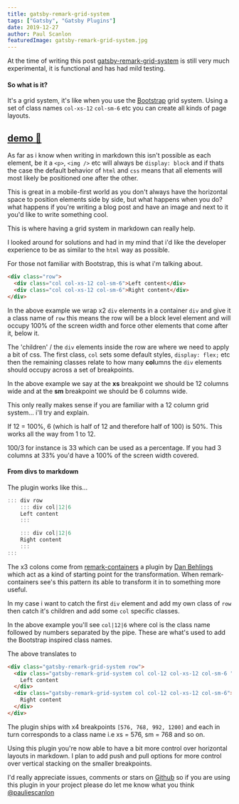 ```yaml
---
title: gatsby-remark-grid-system
tags: ["Gatsby", "Gatsby Plugins"]
date: 2019-12-27
author: Paul Scanlon
featuredImage: gatsby-remark-grid-system.jpg
---
```


At the time of writing this post [gatsby-remark-grid-system](https://github.com/PaulieScanlon/gatsby-remark-grid-system) is still very much experimental, it is functional and has had mild testing.

#### So what is it?

It's a grid system, it's like when you use the [Bootstrap](https://getbootstrap.com/docs/4.0/layout/grid/) grid system. Using a set of class names `col-xs-12` `col-sm-6` etc you can create all kinds of page layouts.

## [demo 🍱](https://gatsby-remark-grid-system.netlify.com/)

As far as i know when writing in markdown this isn't possible as each element, be it a `<p>`, `<img />` etc will always be `display: block` and if thats the case the default behavior of `html` and `css` means that all elements will most likely be positioned one after the other.

This is great in a mobile-first world as you don't always have the horizontal space to position elements side by side, but what happens when you do? what happens if you're writing a blog post and have an image and next to it you'd like to write something cool.

This is where having a grid system in markdown can really help.

I looked around for solutions and had in my mind that i'd like the developer experience to be as similar to the `html` way as possible.

For those not familiar with Bootstrap, this is what i'm talking about.

```html
<div class="row">
  <div class="col col-xs-12 col-sm-6">Left content</div>
  <div class="col col-xs-12 col-sm-6">Right content</div>
</div>
```

In the above example we wrap x2 `div` elements in a container `div` and give it a class name of `row` this means the row will be a block level element and will occupy 100% of the screen width and force other elements that come after it, below it.

The 'children' / the `div` elements inside the row are where we need to apply a bit of css. The first class, `col` sets some default styles, `display: flex;` etc then the remaining classes relate to how many **col**umns the `div` elements should occupy across a set of breakpoints.

In the above example we say at the **xs** breakpoint we should be 12 columns wide and at the **sm** breakpoint we should be 6 columns wide.

This only really makes sense if you are familiar with a 12 column grid system... i'll try and explain.

If 12 = 100%, 6 (which is half of 12 and therefore half of 100) is 50%. This works all the way from 1 to 12.

100/3 for instance is 33 which can be used as a percentage. If you had 3 columns at 33% you'd have a 100% of the screen width covered.

#### From divs to markdown

The plugin works like this...

```javascript
::: div row
    ::: div col|12|6
    Left content
    :::

    ::: div col|12|6
    Right content
    :::
:::

```

The x3 colons come from [remark-containers](https://github.com/nevenall/remark-containers) a plugin by [Dan Behlings](https://github.com/Nevenall) which act as a kind of starting point for the transformation. When remark-containers see's this pattern its able to transform it in to something more useful.

In my case i want to catch the first `div` element and add my own class of `row` then catch it's children and add some `col` specific classes.

In the above example you'll see `col|12|6` where col is the class name followed by numbers separated by the pipe. These are what's used to add the Bootstrap inspired class names.

The above translates to

```html
<div class="gatsby-remark-grid-system row">
  <div class="gatsby-remark-grid-system col col-12 col-xs-12 col-sm-6 ">
    Left content
  </div>
  <div class="gatsby-remark-grid-system col col-12 col-xs-12 col-sm-6">
    Right content
  </div>
</div>
```

The plugin ships with x4 breakpoints `[576, 768, 992, 1200]` and each in turn corresponds to a class name i.e xs = 576, sm = 768 and so on.

Using this plugin you're now able to have a bit more control over horizontal layouts in markdown. I plan to add push and pull options for more control over vertical stacking on the smaller breakpoints.

I'd really appreciate issues, comments or stars on [Github](https://github.com/PaulieScanlon/gatsby-remark-grid-system) so if you are using this plugin in your project please do let me know what you think [@pauliescanlon](https://twitter.com/PaulieScanlon)
